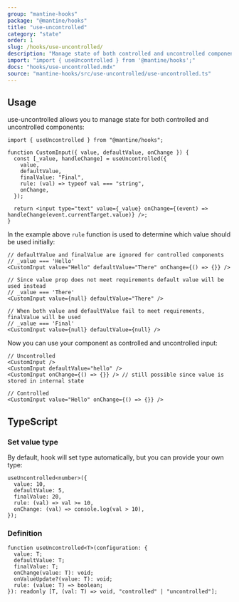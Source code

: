 ```yaml
---
group: "mantine-hooks"
package: "@mantine/hooks"
title: "use-uncontrolled"
category: "state"
order: 1
slug: /hooks/use-uncontrolled/
description: "Manage state of both controlled and uncontrolled components"
import: "import { useUncontrolled } from '@mantine/hooks';"
docs: "hooks/use-uncontrolled.mdx"
source: "mantine-hooks/src/use-uncontrolled/use-uncontrolled.ts"
---
```


## Usage

use-uncontrolled allows you to manage state for both controlled and uncontrolled components:

```tsx
import { useUncontrolled } from "@mantine/hooks";

function CustomInput({ value, defaultValue, onChange }) {
  const [_value, handleChange] = useUncontrolled({
    value,
    defaultValue,
    finalValue: "Final",
    rule: (val) => typeof val === "string",
    onChange,
  });

  return <input type="text" value={_value} onChange={(event) => handleChange(event.currentTarget.value)} />;
}
```

In the example above `rule` function is used to determine which value should be used initially:

```tsx
// defaultValue and finalValue are ignored for controlled components
// _value === 'Hello'
<CustomInput value="Hello" defaultValue="There" onChange={() => {}} />

// Since value prop does not meet requirements default value will be used instead
// _value === 'There'
<CustomInput value={null} defaultValue="There" />

// When both value and defaultValue fail to meet requirements, finalValue will be used
// _value === 'Final'
<CustomInput value={null} defaultValue={null} />
```

Now you can use your component as controlled and uncontrolled input:

```tsx
// Uncontrolled
<CustomInput />
<CustomInput defaultValue="hello" />
<CustomInput onChange={() => {}} /> // still possible since value is stored in internal state

// Controlled
<CustomInput value="Hello" onChange={() => {}} />
```

## TypeScript

### Set value type

By default, hook will set type automatically, but you can provide your own type:

```tsx
useUncontrolled<number>({
  value: 10,
  defaultValue: 5,
  finalValue: 20,
  rule: (val) => val >= 10,
  onChange: (val) => console.log(val > 10),
});
```

### Definition

```tsx
function useUncontrolled<T>(configuration: {
  value: T;
  defaultValue: T;
  finalValue: T;
  onChange(value: T): void;
  onValueUpdate?(value: T): void;
  rule: (value: T) => boolean;
}): readonly [T, (val: T) => void, "controlled" | "uncontrolled"];
```
